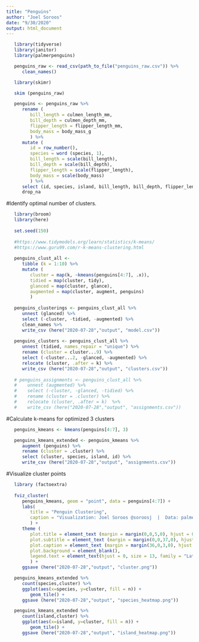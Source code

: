```yaml
---
title: "Penguins"
author: "Joel Soroos"
date: "9/30/2020"
output: html_document
---
```



```r

   library(tidyverse)
   library(janitor)
   library(palmerpenguins)

   penguins_raw <- read_csv(path_to_file("penguins_raw.csv")) %>%
      clean_names()
```


```r

   library(skimr)

   skim (penguins_raw)
```


```r

   penguins <- penguins_raw %>%
      rename (
         bill_length = culmen_length_mm,
         bill_depth = culmen_depth_mm,
         flipper_length = flipper_length_mm,
         body_mass = body_mass_g
         ) %>%
      mutate (
         id = row_number(),
         species = word (species, 1),
         bill_length = scale(bill_length),
         bill_depth = scale(bill_depth),
         flipper_length = scale(flipper_length),
         body_mass = scale(body_mass)
         ) %>%
      select (id, species, island, bill_length, bill_depth, flipper_length, body_mass) %>%
      drop_na
```


#Identify optimal number of clusters.
```r

   library(broom)
   library(here)
   
   set.seed(150)
   
   #https://www.tidymodels.org/learn/statistics/k-means/
   #https://www.guru99.com/r-k-means-clustering.html
   
   penguins_clust_all <- 
      tibble (k = 1:10) %>%
      mutate (
         cluster = map(k, ~kmeans(penguins[4:7], .x)),
         tidied = map(cluster, tidy),
         glanced = map(cluster, glance),
         augmented = map(cluster, augment, penguins)
         )
   
   penguins_clusterings <- penguins_clust_all %>%
      unnest (glanced) %>%
      select (-cluster, -tidied, -augmented) %>%
      clean_names %>%
      write_csv (here("2020-07-28","output", "model.csv"))
   
   penguins_clusters <- penguins_clust_all %>%
      unnest (tidied, names_repair = "unique") %>%
      rename (cluster = cluster...9) %>%
      select (-cluster...2, -glanced, -augmented) %>%
      relocate (cluster, .after = k) %>%
      write_csv (here("2020-07-28","output", "clusters.csv"))
   
   # penguins_assignments <- penguins_clust_all %>%
   #    unnest (augmented) %>%
   #    select (-cluster, -glanced, -tidied) %>%
   #    rename (cluster = .cluster) %>%
   #    relocate (cluster, .after = k)  %>%
   #    write_csv (here("2020-07-28","output", "assignments.csv"))
```

#Calculate k-means for optimized 3 clusters
```r
   penguins_kmeans <- kmeans(penguins[4:7], 3)

   penguins_kmeans_extended <- penguins_kmeans %>%
      augment (penguins) %>%
      rename (cluster = .cluster) %>%
      select (cluster, species, island, id) %>%
      write_csv (here("2020-07-28","output", "assignments.csv"))
```


#Visualize cluster points
```r

   library (factoextra)
      
   fviz_cluster(
      penguins_kmeans, geom = "point", data = penguins[4:7]) +
      labs(
         title = "Penguin Clustering",
         caption = "Visualization: Joel Soroos @soroosj  |  Data: palmerpenguins R package"
         ) +
      theme (
         plot.title = element_text (margin = margin(0,0,5,0), hjust = 0.5, size = 15, family = "Lato"),
         plot.subtitle = element_text (margin = margin(0,0,37,0), hjust = 0.5, size = 14, family = "Lato"),
         plot.caption = element_text (margin = margin(36,0,3,0), hjust = 1, size = 8, family = "Lato"),
         plot.background = element_blank(),
         legend.text = element_text(hjust = 0, size = 13, family = "Lato")
         ) +
      ggsave (here("2020-07-28","output", "cluster.png"))
```


```r

   penguins_kmeans_extended %>%
      count(species,cluster) %>%
      ggplot(aes(x=species, y=cluster, fill = n)) + 
         geom_tile() +
      ggsave (here("2020-07-28","output", "species_heatmap.png"))

   penguins_kmeans_extended %>%
      count(island,cluster) %>%
      ggplot(aes(x=island, y=cluster, fill = n)) + 
         geom_tile() +
      ggsave (here("2020-07-28","output", "island_heatmap.png"))
```





